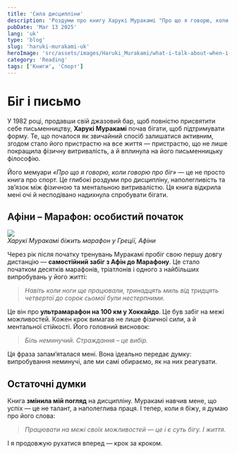 ```yaml
---
title: 'Сила дисципліни'
description: 'Роздуми про книгу Харукі Муракамі "Про що я говорю, коли говорю про біг"'
pubDate: 'Mar 13 2025'
lang: 'uk'
type: 'blog'
slug: 'haruki-murakami-uk'
heroImage: 'src/assets/images/Haruki_Murakami/what-i-talk-about-when-i-talk-about-running-taschenbuch-haruki-murakami-englisch.webp'
category: 'Reading'
tags: ['Книги', 'Спорт']
---
```


# **Біг і письмо**

У 1982 році, продавши свій джазовий бар, щоб повністю присвятити себе письменництву, **Харукі Муракамі** почав бігати, щоб підтримувати форму. Те, що почалося як звичайний спосіб залишатися активним, згодом стало його пристрастю на все життя — пристрастю, що не лише покращила фізичну витривалість, а й вплинула на його письменницьку філософію.

Його мемуари _«Про що я говорю, коли говорю про біг»_ — це не просто книга про спорт. Це глибокі роздуми про дисципліну, наполегливість та зв’язок між фізичною та ментальною витривалістю. Ця книга відкрила мені очі й несподівано надихнула спробувати бігати.

## **Афіни – Марафон: особистий початок**

![](src/assets/images/Haruki_Murakami/ultramarathon.jpg)  
_Харукі Муракамі біжить марафон у Греції, Афіни_

Через рік після початку тренувань Муракамі пробіг свою першу довгу дистанцію — **самостійний забіг з Афін до Марафону**. Це стало початком десятків марафонів, тріатлонів і одного з найбільших випробувань у його житті:

> _Навіть коли ноги ще працювали, тринадцять миль від тридцять четвертої до сорок сьомої були нестерпними._

Це він про **ультрамарафон на 100 км у Хоккайдо**. Це був забіг на межі можливостей. Кожен крок вимагав не лише фізичної сили, а й ментальної стійкості. Його головний висновок:

> _Біль неминучий. Страждання – це вибір._

Ця фраза запам’яталася мені. Вона ідеально передає думку: випробування неминучі, але ми самі обираємо, як на них реагувати.

## **Остаточні думки**

Книга **змінила мій погляд** на дисципліну. Муракамі навчив мене, що успіх — це не талант, а наполеглива праця. І тепер, коли я біжу, я думаю про його слова:

> _Працювати на межі своїх можливостей — це і є суть бігу. І життя._

І я продовжую рухатися вперед — крок за кроком.
